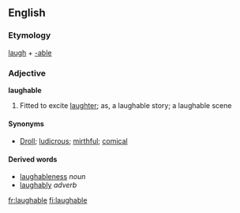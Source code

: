 ==English==
===Etymology===
[[laugh]] + [[-able]]

===Adjective===
'''laughable'''

#Fitted to excite [[laughter]]; as, a laughable story; a laughable scene

====Synonyms====
*[[Droll]]; [[ludicrous]]; [[mirthful]]; [[comical]]

====Derived words====
*[[laughableness]] ''noun''<!-- seems pretty doubtful -->
*[[laughably]] ''adverb''

[[fr:laughable]]
[[fi:laughable]]